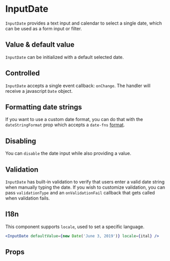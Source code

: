 
<Meta component={InputDate} title="Docs/InputDate" />

# InputDate

`InputDate` provides a text input and calendar to select a single date, which can be used as a form input or filter.

## Value & default value

`InputDate` can be initialized with a default selected date.

<Editor code={storyValueAndDefaultValue} />

## Controlled

`InputDate` accepts a single event callback: `onChange`. The handler will receive a javascript `Date` object.

<Editor code={storyControlled} />

## Formatting date strings

If you want to use a custom date format, you can do that with the `dateStringFormat` prop which accepts a `date-fns` [format](https://date-fns.org/v2.28.0/docs/format).

<Editor code={storyFormattingDateStrings} />

## Disabling

You can `disable` the date input while also providing a value.

<Editor code={storyDisabling} />

## Validation

`InputDate` has built-in validation to verify that users enter a valid date string when manually typing the date. If you wish to customize validation, you can pass `validationType` and an `onValidationFail` callback that gets called when validation fails.

<Editor code={storyValidation} />

## I18n

This component supports `locale`, used to set a specific language.

```jsx
<InputDate defaultValue={new Date('June 3, 2019')} locale={ital} />
```

## Props

<ArgsTable of={InputDate} exclude={excludedProps} />
